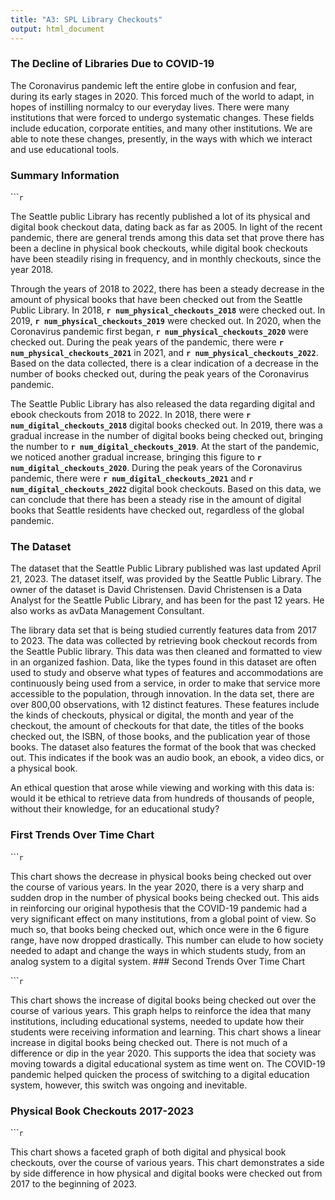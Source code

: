 ```yaml
---
title: "A3: SPL Library Checkouts"
output: html_document
---
```


### The Decline of Libraries Due to COVID-19

The Coronavirus pandemic left the entire globe in confusion and fear, during its early stages in 2020. This forced much of the world to adapt, in hopes of instilling normalcy to our everyday lives. There were many institutions that were forced to undergo systematic changes. These fields include education, corporate entities, and many other institutions. We are able to note these changes, presently, in the ways with which we interact and use educational tools.


### Summary Information
``````r
```

The Seattle public Library has recently published a lot of its physical and digital book checkout data, dating back as far as 2005. In light of the recent pandemic, there are general trends among this data set that prove there has been a decline in physical book checkouts, while digital book checkouts have been steadily rising in frequency, and in monthly checkouts, since the year 2018.

Through the years of 2018 to 2022, there has been a steady decrease in the amount of physical books that have been checked out from the Seattle Public Library. In 2018, **`r num_physical_checkouts_2018`** were checked out. In 2019, **`r num_physical_checkouts_2019`** were checked out. In 2020, when the Coronavirus pandemic first began, **`r num_physical_checkouts_2020`** were checked out. During the peak years of the pandemic, there were **`r num_physical_checkouts_2021`** in 2021, and **`r num_physical_checkouts_2022`**. Based on the data collected, there is a clear indication of a decrease in the number of books checked out, during the peak years of the Coronavirus pandemic.

The Seattle Public Library has also released the data regarding digital and ebook checkouts from 2018 to 2022. In 2018, there were **`r num_digital_checkouts_2018`** digital books checked out. In 2019, there was a gradual increase in the number of digital books being checked out, bringing the number to **`r num_digital_checkouts_2019`**. At the start of the pandemic, we noticed another gradual increase, bringing this figure to **`r num_digital_checkouts_2020`**. During the peak years of the Coronavirus pandemic, there were **`r num_digital_checkouts_2021`** and **`r num_digital_checkouts_2022`** digital book checkouts. Based on this data, we can conclude that there has been a steady rise in the amount of digital books that Seattle residents have checked out, regardless of the global pandemic.



### The Dataset

The dataset that the Seattle Public Library published was last updated April 21, 2023. The dataset itself, was provided by the Seattle Public Library. The owner of the dataset is David Christensen. David Christensen is a Data Analyst for the Seattle Public Library, and has been for the past 12 years. He also works as avData Management Consultant.

The library data set that is being studied currently features data from 2017 to 2023. The data was collected by retrieving book checkout records from the Seattle Public library. This data was then cleaned and formatted to view in an organized fashion. Data, like the types found in this dataset are often used to study and observe what types of features and accommodations are continuously being used from a service, in order to make that service more accessible to the population, through innovation. In the data set, there are over 800,00 observations, with 12 distinct features. These features include the kinds of checkouts, physical or digital, the month and year of the checkout, the amount of checkouts for that date, the titles of the books checked out, the ISBN, of those books, and the publication year of those books. The dataset also features the format of the book that was checked out. This indicates if the book was an audio book, an ebook, a video dics, or a physical book.

An ethical question that arose while viewing and working with this data is: would it be ethical to retrieve data from hundreds of thousands of people, without their knowledge, for an educational study?



### First Trends Over Time Chart


``````r
```


This chart shows the decrease in physical books being checked out over the course of various years. In the year 2020, there is a very sharp and sudden drop in the number of physical books being checked out. This aids in reinforcing our original hypothesis that the COVID-19 pandemic had a very significant effect on many institutions, from a global point of view. So much so, that books being checked out, which once were in the 6 figure range, have now dropped drastically. This number can elude to how society needed to adapt and change the ways in which students study, from an analog system to a digital system.
### Second Trends Over Time Chart

``````r
```


This chart shows the increase of digital books being checked out over the course of various years. This graph helps to reinforce the idea that many institutions, including educational systems, needed to update how their students were receiving information and learning. This chart shows a linear increase in digital books being checked out. There is not much of a difference or dip in the year 2020. This supports the idea that society was moving towards a digital educational system as time went on. The COVID-19 pandemic helped quicken the process of switching to a digital education system, however, this switch was ongoing and inevitable.


### Physical Book Checkouts 2017-2023


``````r
```


This chart shows a faceted graph of both digital and physical book checkouts, over the course of various years. This chart demonstrates a side by side difference in how physical and digital books were checked out from 2017 to the beginning of 2023.
